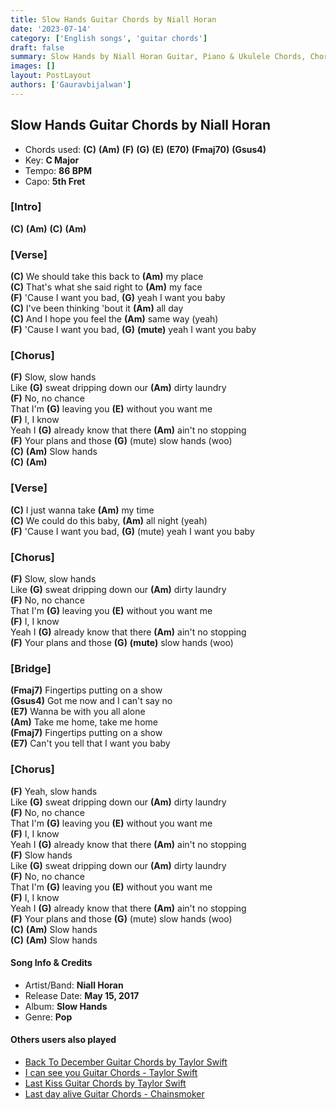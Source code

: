 ```yaml
---
title: Slow Hands Guitar Chords by Niall Horan
date: '2023-07-14'
category: ['English songs', 'guitar chords']
draft: false
summary: Slow Hands by Niall Horan Guitar, Piano & Ukulele Chords, Chords used - (C) (Am) (F) (G) (E) (E7) (Fmaj7) (Gsus4), Capo - 5th Fret, Key - C major
images: []
layout: PostLayout
authors: ['Gauravbijalwan']
---
```


## Slow Hands Guitar Chords by Niall Horan

- Chords used: **(C)** **(Am)** **(F)** **(G)** **(E)** **(E70)** **(Fmaj70)** **(Gsus4)**
- Key: **C Major**
- Tempo: **86 BPM**
- Capo: **5th Fret**

### [Intro]

**(C)** **(Am)** **(C)** **(Am)**

### [Verse]

**(C)** We should take this back to **(Am)** my place\
**(C)** That's what she said right to **(Am)** my face\
**(F)** 'Cause I want you bad, **(G)** yeah I want you baby\
**(C)** I've been thinking 'bout it **(Am)** all day\
**(C)** And I hope you feel the **(Am)** same way (yeah)\
**(F)** 'Cause I want you bad, **(G)** **(mute)** yeah I want you baby

### [Chorus]

**(F)** Slow, slow hands\
Like **(G)** sweat dripping down our **(Am)** dirty laundry\
**(F)** No, no chance\
That I'm **(G)** leaving you **(E)** without you want me\
**(F)** I, I know\
Yeah I **(G)** already know that there **(Am)** ain't no stopping\
**(F)** Your plans and those **(G)** (mute) slow hands (woo)\
**(C)** **(Am)** Slow hands\
**(C)** **(Am)**

### [Verse]

**(C)** I just wanna take **(Am)** my time\
**(C)** We could do this baby, **(Am)** all night (yeah)\
**(F)** 'Cause I want you bad, **(G)** (mute) yeah I want you baby

### [Chorus]

**(F)** Slow, slow hands\
Like **(G)** sweat dripping down our **(Am)** dirty laundry\
**(F)** No, no chance\
That I'm **(G)** leaving you **(E)** without you want me\
**(F)** I, I know\
Yeah I **(G)** already know that there **(Am)** ain't no stopping\
**(F)** Your plans and those **(G)** **(mute)** slow hands (woo)

### [Bridge]

**(Fmaj7)** Fingertips putting on a show\
**(Gsus4)** Got me now and I can't say no\
**(E7)** Wanna be with you all alone\
**(Am)** Take me home, take me home\
**(Fmaj7)** Fingertips putting on a show\
**(E7)** Can't you tell that I want you baby

### [Chorus]

**(F)** Yeah, slow hands\
Like **(G)** sweat dripping down our **(Am)** dirty laundry\
**(F)** No, no chance\
That I'm **(G)** leaving you **(E)** without you want me\
**(F)** I, I know\
Yeah I **(G)** already know that there **(Am)** ain't no stopping\
**(F)** Slow hands\
Like **(G)** sweat dripping down our **(Am)** dirty laundry\
**(F)** No, no chance\
That I'm **(G)** leaving you **(E)** without you want me\
**(F)** I, I know\
Yeah I **(G)** already know that there **(Am)** ain't no stopping\
**(F)** Your plans and those **(G)** (mute) slow hands (woo)\
**(C)** **(Am)** Slow hands\
**(C)** **(Am)** Slow hands

#### Song Info & Credits

- Artist/Band: **Niall Horan**
- Release Date: **May 15, 2017**
- Album: **Slow Hands**
- Genre: **Pop**

#### Others users also played

- [Back To December Guitar Chords by Taylor Swift](https://www.chordsco.com/chords/back-to-december-guitar-chords-by-taylor-swift)
- [I can see you Guitar Chords - Taylor Swift](https://www.chordsco.com/chords/i-can-see-you-guitar-chords-taylor-swift)
- [Last Kiss Guitar Chords by Taylor Swift](https://www.chordsco.com/chords/last-kiss-guitar-chords-by-taylor-swift)
- [Last day alive Guitar Chords - Chainsmoker](https://www.chordsco.com/chords/last-day-alive-guitar-chords-chainsmoker)
